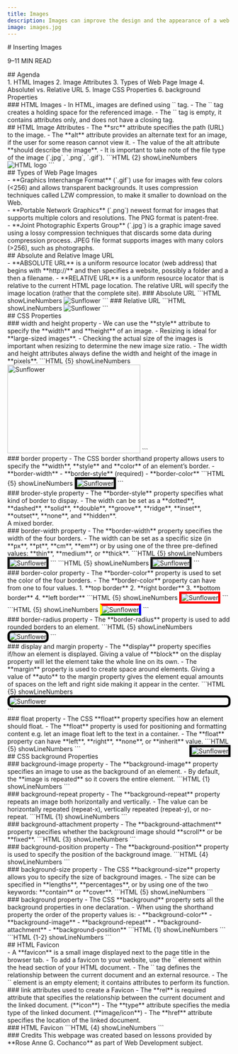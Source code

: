 ```yaml
---
title: Images
description: Images can improve the design and the appearance of a web page.
image: images.jpg
---
```


<section>
# Inserting Images
<p className="text-muted-foreground text-sm">9–11 MIN READ</p>
</section>
<section>
## Agenda
<br />
1. HTML Images
2. Image Attributes
3. Types of Web Page Image
4. Absolutel vs. Relative URL
5. Image CSS Properties
6. background Properties
</section>
<section>
### HTML Images
- In HTML, images are defined using `<img />` tag.
- The `<img />` tag creates a holding space for the referenced image.
- The `<img />` tag is empty, it contains attributes only, and does not have a closing tag.
</section>
<section>
## HTML Image Attributes
- The **src** attribute specifies the path (URL) to the image.
- The **alt** attribute provides an alternate text for an image, if the user for some reason cannot view it.
- The value of the alt attribute **should describe the image**.
- It is important to take note of the file type of the image (`.jpg`, `.png`, `.gif`).
<MDXSeparator />
```HTML {2} showLineNumbers
<body>
  <img src="images/html.png" alt="HTML logo" />
</body>
```
</section>
<section>
## Types of Web Page Images
<br />
- **Graphics Interchange Format** (`.gif`) use for images with few colors (&lt;256) and allows transparent backgrounds. It uses compression techniques called LZW compression, to make it smaller to download on the Web.
<div className="grid gap-4" style={{ gridTemplateColumns: "repeat(3, minmax(0, 1fr))" }}>
  <GuideImage src='/guides/images/giphy-1.gif' alt='GIF example 1' width={240} height={240} maxWidth="20%"/>
  <GuideImage src='/guides/images/giphy-2.gif' alt='GIF example 2' width={480} height={480} maxWidth="20%"/>
  <GuideImage src='/guides/images/giphy-3.gif' alt='GIF example 3' width={480} height={480} maxWidth="20%"/>
</div>
<MDXSeparator />
- **Portable Network Graphics** (`.png`) newest format for images that supports multiple colors and resolutions. The PNG format is patent-free.
<div className="grid gap-4" style={{ gridTemplateColumns: "repeat(3, minmax(0, 1fr))" }}>
<GuideImage src='/guides/images/png-sample.png' alt='PNG example 1' width={624} height={640} maxWidth="80%"/>
<GuideImage src='/guides/images/book.png' alt='PNG example 2' width={512} height={512} maxWidth="80%"/>
</div>
<MDXSeparator />
- **Joint Photographic Experts Group** (`.jpg`) is a graphic image saved using a lossy compression techniques that discards some data during compression process. JPEG file format supports images with many colors (&gt;256), such as photographs.
<div className="grid gap-4" style={{ gridTemplateColumns: "repeat(3, minmax(0, 1fr))" }}>
<GuideImage src='/guides/images/computer.jpg' alt='JPG example 1' width={800} height={600} maxWidth="80%"/>
<GuideImage src='/guides/images/internet.jpg' alt='JPG example 3' width={1000} height={750} maxWidth="80%"/>
<GuideImage src='/guides/images/elements.jpg' alt='JPG example 2' width={800} height={600} maxWidth="80%"/>
</div>
</section>
<section> 
## Absolute and Relative Image URL
<br />
- **ABSOLUTE URL** is a uniform resource locator (web address) that begins with **http://** and then specifies a website, possibly a folder and a then a filename.
- **RELATIVE URL** is a uniform resource locator that is relative to the current HTML page location. The relative URL will specify the image location (rather that the complete site).
<MDXSeparator />
### Absolute URL
```HTML showLineNumbers
<body>
  <img src="https://onlinejpgtools.com/images/examples-onlinejpgtools/sunflower.jpg" alt="Sunflower" />
</body>
```
<MDXSeparator />
### Relative URL
```HTML showLineNumbers
<body>
  <img src="images/sunflower.jpg" alt="Sunflower" />
</body>
```
</section>
<section>
## CSS Properties
<br />
### width and height property
- We can use the **style** attribute to specify the **width** and **height** of an image.
- Resizing is ideal for **large-sized images**.
- Checking the actual size of the images is important when resizing to determine the new image size ratio.
- The width and height attributes always define the width and height of the image in **pixels**.
```HTML {5} showLineNumbers
<body>
  <img 
    src="images/sunflower.jpg" 
    alt="Sunflower"
    style="width: 300px; height: 200px;"
  />
</body>
```
</section>
<section>
### border property
- The CSS border shorthand property allows users to specify the **width**, **style** and **color** of an element’s border.
  - **border-width**
  - **border-style** (required)
  - **border-color**
```HTML {5} showLineNumbers
<body>
  <img 
    src="images/sunflower.jpg" 
    alt="Sunflower"
    style="border: 5px solid black;"
  />
</body>
```
</section>
<section>
### broder-style property
- The **border-style** property specifies what kind of border to dispay.
- The width can be set as a **dotted**, **dashed**, **solid**, **double**, **groove**, **ridge**, **inset**, **outset**, **none**, and **hidden**.
<MDXSeparator />
<BorderExample borderStyle="dotted" text="A dotted border."/>
<BorderExample borderStyle="dashed" text="A dashed border."/>
<BorderExample borderStyle="solid" text="A solid border."/>
<BorderExample borderStyle="double" text="A double border."/>
<BorderExample borderStyle="groove" text="A groove border. The effect depends on the border-color value"/>
<BorderExample borderStyle="ridge" text="A ridge border. The effect depends on the border-color value"/>
<BorderExample borderStyle="inset" text="An inset border. The effect depends on the border-color value"/>
<BorderExample borderStyle="outset" text="An outset border. The effect depends on the border-color value"/>
<BorderExample borderStyle="none" text="No border."/>
<BorderExample borderStyle="hidden" text="A hidden border."/>
<div style={{margin: "8px 0", border: "3px hsl(var(--foreground))", borderStyle: "dotted dashed solid double" }}>A mixed border.</div>
</section>
<section>
### border-width property
- The **border-width** property specifies the width of the four borders.
- The width can be set as a specific size (in **px**, **pt**, **cm**, **em**) or by using one of the three pre-defined values: **thin**, **medium**, or **thick**.
<MDXSeparator />
```HTML {5} showLineNumbers
<body>
  <img 
    src="images/sunflower.jpg" 
    alt="Sunflower"
    style="border-style: solid; border-width: 5px;"
  />
</body>
```
<MDXSeparator />
```HTML {5} showLineNumbers
<body>
  <img 
    src="images/sunflower.jpg" 
    alt="Sunflower"
    style="border-style: solid; border-width: thick;"
  />
</body>
```
</section>
<section>
### border-color property
- The **border-color** property is used to set the color of the four borders.
- The **border-color** property can have from one to four values.
  1. **top border**
  2. **right border**
  3. **bottom border**
  4. **left border**
<MDXSeparator />
```HTML {5} showLineNumbers
<body>
  <img 
    src="images/sunflower.jpg" 
    alt="Sunflower"
    style="border-style: solid; border-width: thick; border-color: red;"
  />
</body>
```
<MDXSeparator />
```HTML {5} showLineNumbers
<body>
  <img 
    src="images/sunflower.jpg" 
    alt="Sunflower"
    style="border-style: solid; border-width: thick; border-color: red blue green yellow;"
  />
</body>
```
</section>
<section>
### border-radius property
- The **border-radius** property is used to add rounded borders to an element.
```HTML {5} showLineNumbers
<body>
  <img 
    src="images/sunflower.jpg" 
    alt="Sunflower"
    style="border: 5px solid black; border-radius: 10px;"
  />
</body>
```
</section>
<section>
### display and margin property
- The **display** property specifies if/how an element is displayed. Giving a value of **block** on the display property will let the element take the whole line on its own.
- The **margin** property is used to create space around elements. Giving a value of **auto** to the margin property gives the element equal amounts of spaces on the left and right side making it appear in the center.
```HTML {5} showLineNumbers
<body>
  <img 
    src="images/sunflower.jpg" 
    alt="Sunflower"
    style="border: 5px solid black; border-radius: 10px; display: block; margin: auto;"
  />
</body>
```
</section>
<section>
### float property
- The CSS **float** property specifies how an element should float.
- The **float** property is used for positioning and formatting content e.g. let an image float left to the text in a container.
- The **float** property can have **left**, **right**, **none**, or **inherit** value.
```HTML {5} showLineNumbers
<body>
  <img 
    src="images/sunflower.jpg" 
    alt="Sunflower"
    style="border: 5px solid black; float: right;"
  />
</body>
```
</section>
<section>
## CSS background Properties
<br />
### background-image property
- The **background-image** property specifies an image to use as the background of an element.
- By default, the **image is repeated** so it covers the entire element.
```HTML {1} showLineNumbers
<body style="background-image: url(images/mickey.png);">
  <!-- contents here -->
</body>
```
</section>
<section>
### background-repeat property
- The **background-repeat** property repeats an image both horizontally and vertically.
- The value can be horizontally repeated (repeat-x), vertically repeated (repeat-y), or no-repeat.
```HTML {1} showLineNumbers
<body style="background-image: url(images/mickey.png); background-repeat: no-repeat;">
  <!-- contents here -->
</body>
```
</section>
<section>
### background-attachment property
- The **background-attachment** property specifies whether the background image should **scroll** or be **fixed**.
```HTML {3} showLineNumbers
<body style="background-image: url(images/mickey.png); 
             background-repeat: no-repeat; 
             background-attachment: fixed;"
>
  <!-- contents here -->
</body>
```
</section>
<section>
### background-position property
- The **background-position** property is used to specify the position of the background image.
```HTML {4} showLineNumbers
<body style="background-image: url(images/mickey.png); 
             background-repeat: no-repeat; 
             background-attachment: fixed;
             background-position: top right;"
>
  <!-- contents here -->
</body>
```
</section>
<section>
### background-size property
- The CSS **background-size** property allows you to specify the size of background images.
- The size can be specified in **lengths**, **percentages**, or by using one of the two keywords: **contain** or **cover**.
```HTML {5} showLineNumbers
<body style="background-image: url(images/mickey.png); 
             background-repeat: no-repeat; 
             background-attachment: fixed;
             background-position: top right;
             background-size: 379px 391px;"
>
  <!-- contents here -->
</body>
```
</section>
<section>
### background property
- The CSS **background** property sets all the background properties in one declaration.
- When using the shorthand property the order of the property values is:
  - **background-color**
  - **background-image**
  - **background-repeat**
  - **background-attachment**
  - **background-position**
<MDXSeparator />
```HTML {1} showLineNumbers
<body style="background: #000000 url(images/mickey.png) no-repeat fixed top right;">
  <!-- contents here -->
</body>
```
<MDXSeparator />
```HTML {1-2} showLineNumbers
<body style="background: #000000 url(images/mickey.png) no-repeat fixed top right; 
             background-size: 379px 391px;">
  <!-- contents here -->
</body>
```
</section>
<section>
## HTML Favicon
<br />
- A **favicon** is a small image displayed next to the page title in the browser tab.
- To add a favicon to your website, use the `<link />` element within the head section of your HTML document.
- The `<link />` tag defines the relationship between the current document and an external resource.
- The `<link />` element is an empty element; it contains attributes to perform its function.
</section>
<section>
### link attributes used to create a Favicon
- The **rel** is required attribute that specifies the relationship between the current document and the linked document. (**icon**)
- The **type** attribute specifies the media type of the linked document. (**image/icon**)
- The **href** attribute specifies the location of the linked document.
</section>
<section>
### HTML Favicon
```HTML {4} showLineNumbers
<head>
  <meta charset="utf-8" />
  <meta name="viewport" content="width=device-width, initial-scale=1" />
  <link rel="icon" type="image/icon" href="images/mickey.png" />
  <title>Inserting Images</title>
</head>
```
</section>
<section>
### Credits
This webpage was created based on lessons provided by **Rose Anne G. Cochanco** as part of Web Development subject.
</section>